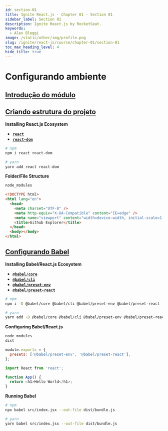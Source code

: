 ```yaml
---
id: section-01
title: Ignite React.js · Chapter 01 · Section 01
sidebar_label: Section 01
description: Ignite React.js by RocketSeat.
keywords:
  - Alex Bleggi
image: /static/other/img/profile.png
slug: /ignite/react-js/course/chapter-01/section-01
toc_max_heading_level: 4
hide_title: true
---
```



# Configurando ambiente

## [Introdução do módulo](https://app.rocketseat.com.br/node/chapter-i-1/group/configurando-ambiente/lesson/introducao-do-modulo)

## [Criando estrutura do projeto](https://app.rocketseat.com.br/node/chapter-i-1/group/configurando-ambiente/lesson/criando-estrutura-do-projeto)

**Installing React.js Ecosystem**

- **[`react`](https://www.npmjs.com/package/react)**
- **[`react-dom`](https://www.npmjs.com/package/react-dom)**

```bash
# npm
npm i react react-dom

# yarn
yarn add react react-dom
```

**Folder/File Structure**

```txt {1} title=".gitignore"
node_modules
```

```html {1-10} title="public/index.html"
<!DOCTYPE html>
<html lang="en">
  <head>
    <meta charset="UTF-8" />
    <meta http-equiv="X-UA-Compatible" content="IE=edge" />
    <meta name="viewport" content="width=device-width, initial-scale=1.0" />
    <title>Github Explorer</title>
  </head>
  <body></body>
</html>
```

## [Configurando Babel](https://app.rocketseat.com.br/node/chapter-i-1/group/configurando-ambiente/lesson/configurando-babel-2)

**Installing Babel/React.js Ecosystem**

- **[`@babel/core`](https://www.npmjs.com/package/@babel/core)**
- **[`@babel/cli`](https://www.npmjs.com/package/@babel/cli)**
- **[`@babel/preset-env`](https://www.npmjs.com/package/@babel/preset-env)**
- **[`@babel/preset-react`](https://www.npmjs.com/package/@babel/preset-react)**

```bash
# npm
npm i -D @babel/core @babel/cli @babel/preset-env @babel/preset-react

# yarn
yarn add -D @babel/core @babel/cli @babel/preset-env @babel/preset-react
```

**Configuring Babel/React.js**

```txt {2} title=".gitignore"
node_modules
dist
```

```javascript {1-3} title="babel.config.js"
module.exports = {
  presets: ['@babel/preset-env', '@babel/preset-react'],
};
```

```javascript {1-5} title="src/index.jsx"
import React from 'react';

function App() {
  return <h1>Hello World</h1>;
}
```

**Running Babel**

```bash
# npm
npx babel src/index.jsx --out-file dist/bundle.js

# yarn
yarn babel src/index.jsx --out-file dist/bundle.js
```
